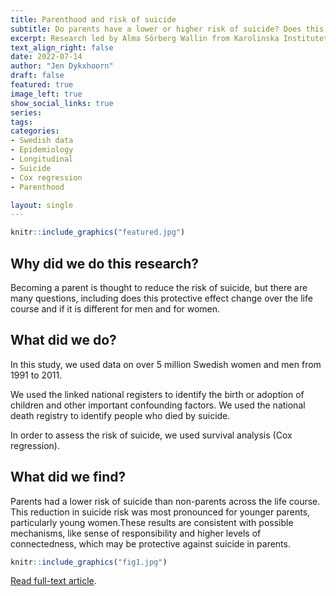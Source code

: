 ```yaml
---
title: Parenthood and risk of suicide
subtitle: Do parents have a lower or higher risk of suicide? Does this change over the life course? Is it different for females and males? 
excerpt: Research led by Alma Sörberg Wallin from Karolinska Institutet exploring if parenthood changed risk of suicide. 
text_align_right: false
date: 2022-07-14
author: "Jen Dykxhoorn"
draft: false
featured: true
image_left: true
show_social_links: true
series:
tags: 
categories:
- Swedish data
- Epidemiology
- Longitudinal
- Suicide
- Cox regression
- Parenthood

layout: single
---
```


```r
knitr::include_graphics("featured.jpg")
```

## Why did we do this research?
Becoming a parent is thought to reduce the risk of suicide, but there are many questions, including does this protective effect change over the life course and if it is different for men and for women.


## What did we do? 
In this study, we used data on over 5 million Swedish women and men from 1991 to 2011.

We used the linked national registers to identify the birth or adoption of children and other important confounding factors. We used the national death registry to identify people who died by suicide. 

In order to assess the risk of suicide, we used survival analysis (Cox regression).

## What did we find? 
Parents had a lower risk of suicide than non-parents across the life course. This reduction in suicide risk was most pronounced for younger parents, particularly young women.These results are consistent with possible mechanisms, like sense of responsibility and higher levels of connectedness, which may be protective against suicide in parents.

```r
knitr::include_graphics("fig1.jpg")
```


[Read full-text article](https://link.springer.com/article/10.1007/s00127-022-02321-y#Fig2). 



 




